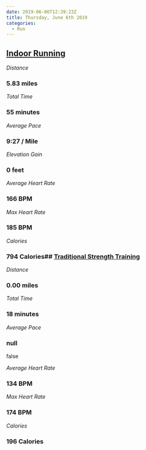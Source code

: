 ```yaml
---
date: 2019-06-06T12:39:23Z
title: Thursday, June 6th 2019
categories:
  - Run
---
```

## [Indoor Running](https://www.strava.com/activities/2428461597)

_Distance_

### 5.83 miles

_Total Time_

### 55 minutes

_Average Pace_

### 9:27 / Mile

_Elevation Gain_

### 0 feet

_Average Heart Rate_

### 166 BPM

_Max Heart Rate_

### 185 BPM

_Calories_

### 794 Calories## [Traditional Strength Training](https://www.strava.com/activities/2428461939)

_Distance_

### 0.00 miles

_Total Time_

### 18 minutes

_Average Pace_

### null

false

_Average Heart Rate_

### 134 BPM

_Max Heart Rate_

### 174 BPM

_Calories_

### 196 Calories